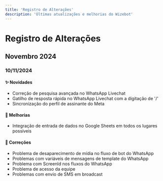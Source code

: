 ```yaml
---
title: 'Registro de Alterações'
description: 'Últimas atualizações e melhorias do Wizebot'
---
```


# Registro de Alterações

## Novembro 2024

### 10/11/2024

#### ✨ Novidades
- Correção de pesquisa avançada no WhatsApp Livechat
- Gatilho de resposta rápida no WhatsApp Livechat com a digitação de '/'
- Sincronização do perfil de assinante do Meta

#### 🚀 Melhorias
- Integração de entrada de dados no Google Sheets em todos os lugares possíveis

#### 🐛 Correções
- Problema de desaparecimento de mídia no fluxo de bot do WhatsApp
- Problemas com variáveis de mensagens de template do WhatsApp
- Problema com ScreenId nos fluxos do WhatsApp
- Problema de acesso da equipe
- Problemas com envio de SMS em broadcast
